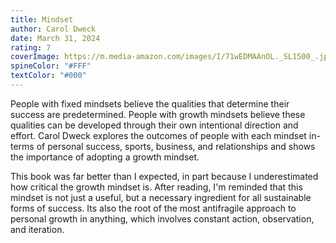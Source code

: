 ```yaml
---
title: Mindset
author: Carol Dweck
date: March 31, 2024
rating: 7
coverImage: https://m.media-amazon.com/images/I/71wEDMAAnOL._SL1500_.jpg
spineColor: "#FFF"
textColor: "#000"
---
```


People with fixed mindsets believe the qualities that determine their success are predetermined. People with growth mindsets believe these qualities can be developed through their own intentional direction and effort. Carol Dweck explores the outcomes of people with each mindset in-terms of personal success, sports, business, and relationships and shows the importance of adopting a growth mindset.

This book was far better than I expected, in part because I underestimated how critical the growth mindset is. After reading, I'm reminded that this mindset is not just a useful, but a necessary ingredient for all sustainable forms of success. Its also the root of the most antifragile approach to personal growth in anything, which involves constant action, observation, and iteration.
